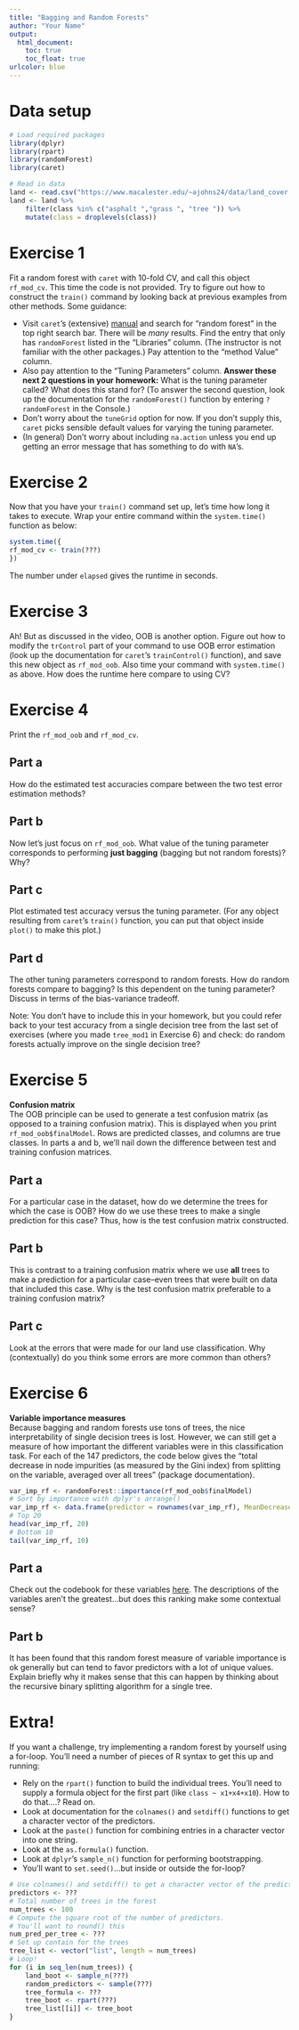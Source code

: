 ```yaml
---
title: "Bagging and Random Forests"
author: "Your Name"
output: 
  html_document:
    toc: true
    toc_float: true
urlcolor: blue
---
```


# Data setup

```r
# Load required packages
library(dplyr)
library(rpart)
library(randomForest)
library(caret)

# Read in data
land <- read.csv("https://www.macalester.edu/~ajohns24/data/land_cover.csv")
land <- land %>% 
    filter(class %in% c("asphalt ","grass ", "tree ")) %>% 
    mutate(class = droplevels(class))
```




# Exercise 1

Fit a random forest with `caret` with 10-fold CV, and call this object `rf_mod_cv`. This time the code is not provided. Try to figure out how to construct the `train()` command by looking back at previous examples from other methods. Some guidance:

- Visit `caret`'s (extensive) [manual](https://topepo.github.io/caret/available-models.html) and search for "random forest" in the top right search bar. There will be *many* results. Find the entry that only has `randomForest` listed in the "Libraries" column. (The instructor is not familiar with the other packages.) Pay attention to the "method Value" column.
- Also pay attention to the "Tuning Parameters" column. **Answer these next 2 questions in your homework:** What is the tuning parameter called? What does this stand for? (To answer the second question, look up the documentation for the `randomForest()` function by entering `?randomForest` in the Console.)
- Don't worry about the `tuneGrid` option for now. If you don't supply this, `caret` picks sensible default values for varying the tuning parameter.
- (In general) Don't worry about including `na.action` unless you end up getting an error message that has something to do with `NA`'s.





# Exercise 2

Now that you have your `train()` command set up, let's time how long it takes to execute. Wrap your entire command within the `system.time()` function as below:

```r
system.time({
rf_mod_cv <- train(???)
})
```

The number under `elapsed` gives the runtime in seconds.





# Exercise 3

Ah! But as discussed in the video, OOB is another option. Figure out how to modify the `trControl` part of your command to use OOB error estimation (look up the documentation for `caret`'s `trainControl()` function), and save this new object as `rf_mod_oob`. Also time your command with `system.time()` as above. How does the runtime here compare to using CV?





# Exercise 4

Print the `rf_mod_oob` and `rf_mod_cv`.

## Part a 

How do the estimated test accuracies compare between the two test error estimation methods?

## Part b

Now let's just focus on `rf_mod_oob`. What value of the tuning parameter corresponds to performing **just bagging** (bagging but not random forests)? Why?

## Part c

Plot estimated test accuracy versus the tuning parameter. (For any object resulting from `caret`'s `train()` function, you can put that object inside `plot()` to make this plot.)

## Part d

The other tuning parameters correspond to random forests. How do random forests compare to bagging? Is this dependent on the tuning parameter? Discuss in terms of the bias-variance tradeoff.







Note: You don't have to include this in your homework, but you could refer back to your test accuracy from a single decision tree from the last set of exercises (where you made `tree_mod1` in Exercise 6) and check: do random forests actually improve on the single decision tree?










# Exercise 5

**Confusion matrix**    
The OOB principle can be used to generate a test confusion matrix (as opposed to a training confusion matrix). This is displayed when you print `rf_mod_oob$finalModel`. Rows are predicted classes, and columns are true classes. In parts a and b, we'll nail down the difference between test and training confusion matrices.

## Part a

For a particular case in the dataset, how do we determine the trees for which the case is OOB? How do we use these trees to make a single prediction for this case? Thus, how is the test confusion matrix constructed.

## Part b

This is contrast to a training confusion matrix where we use **all** trees to make a prediction for a particular case--even trees that were built on data that included this case. Why is the test confusion matrix preferable to a training confusion matrix?

## Part c

Look at the errors that were made for our land use classification. Why (contextually) do you think some errors are more common than others?




# Exercise 6

**Variable importance measures**    
Because bagging and random forests use tons of trees, the nice interpretability of single decision trees is lost. However, we can still get a measure of how important the different variables were in this classification task. For each of the 147 predictors, the code below gives the "total decrease in node impurities (as measured by the Gini index) from splitting on the variable, averaged over all trees" (package documentation).

```r
var_imp_rf <- randomForest::importance(rf_mod_oob$finalModel)
# Sort by importance with dplyr's arrange()
var_imp_rf <- data.frame(predictor = rownames(var_imp_rf), MeanDecreaseGini = var_imp_rf[,"MeanDecreaseGini"]) %>% arrange(desc(MeanDecreaseGini))
# Top 20
head(var_imp_rf, 20)
# Bottom 10
tail(var_imp_rf, 10)
```

## Part a

Check out the codebook for these variables [here](https://archive.ics.uci.edu/ml/datasets/Urban+Land+Cover). The descriptions of the variables aren't the greatest...but does this ranking make some contextual sense?

## Part b

It has been found that this random forest measure of variable importance is ok generally but can tend to favor predictors with a lot of unique values. Explain briefly why it makes sense that this can happen by thinking about the recursive binary splitting algorithm for a single tree.





# Extra!

If you want a challenge, try implementing a random forest by yourself using a for-loop. You'll need a number of pieces of R syntax to get this up and running:

- Rely on the `rpart()` function to build the individual trees. You'll need to supply a formula object for the first part (like `class ~ x1+x4+x10`). How to do that....? Read on.
- Look at documentation for the `colnames()` and `setdiff()` functions to get a character vector of the predictors.
- Look at the `paste()` function for combining entries in a character vector into one string.
- Look at the `as.formula()` function.
- Look at `dplyr`'s `sample_n()` function for performing bootstrapping.
- You'll want to `set.seed()`...but inside or outside the for-loop?

```r
# Use colnames() and setdiff() to get a character vector of the predictors:
predictors <- ???
# Total number of trees in the forest
num_trees <- 100
# Compute the square root of the number of predictors.
# You'll want to round() this
num_pred_per_tree <- ???
# Set up contain for the trees
tree_list <- vector("list", length = num_trees)
# Loop!
for (i in seq_len(num_trees)) {
    land_boot <- sample_n(???)
    random_predictors <- sample(???)
    tree_formula <- ???
    tree_boot <- rpart(???)
    tree_list[[i]] <- tree_boot
}
```


